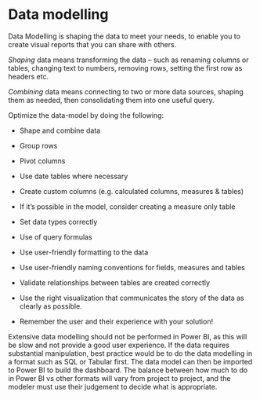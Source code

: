 # Data modelling

Data Modelling is shaping the data to meet your needs, to enable you to create visual reports that you can share with others.  

*Shaping* data means transforming the data – such as renaming columns or tables, changing text to numbers, removing rows, setting the first row as headers etc.  

*Combining* data means connecting to two or more data sources, shaping them as needed, then consolidating them into one useful query. 

Optimize the data-model by doing the following:  

* Shape and combine data 

* Group rows 

* Pivot columns 

* Use date tables where necessary 

* Create custom columns (e.g. calculated columns, measures & tables) 

* If it’s possible in the model, consider creating a measure only table 

* Set data types correctly 

* Use of query formulas 

* Use user-friendly formatting to the data 

* Use user-friendly naming conventions for fields, measures and tables 

* Validate relationships between tables are created correctly 

* Use the right visualization that communicates the story of the data as clearly as possible. 

* Remember the user and their experience with your solution!  

Extensive data modelling should not be performed in Power BI, as this will be slow and not provide a good user experience. If the data requires substantial manipulation, best practice would be to do the data modelling in a format such as SQL or Tabular first. The data model can then be imported to Power BI to build the dashboard. The balance between how much to do in Power BI vs other formats will vary from project to project, and the modeler must use their judgement to decide what is appropriate. 